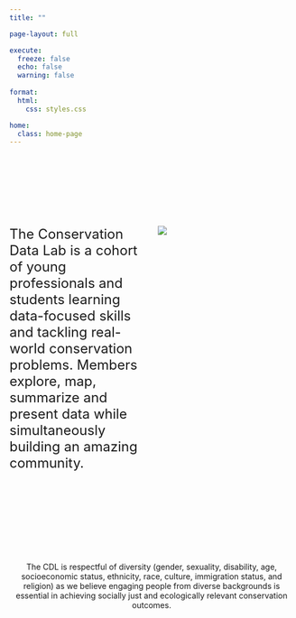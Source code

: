 ```yaml
---
title: ""

page-layout: full

execute: 
  freeze: false
  echo: false
  warning: false
  
format:
  html:
    css: styles.css

home:
  class: home-page
---
```


<br><br>



<br><br><br>



::: columns
::: {.column width="50%"}

::: {.right-align}

<span style="font-size: 18pt;">
The Conservation Data Lab is a cohort of young professionals and students learning data-focused skills and tackling real-world conservation problems. Members  explore, map, summarize and present data while simultaneously building an amazing community.
</span>
:::

:::

::: {.column width="50%"}

![](assets/cdl_logo_full.jpg){.logo}


:::
:::


<br><br><br><br><br><br><br>

<p style="text-align: center;">The CDL is respectful of diversity (gender, sexuality, disability, age, socioeconomic status, ethnicity, race, culture, immigration status, and religion) as we believe engaging people from diverse backgrounds is essential in achieving socially just and ecologically relevant conservation outcomes.</p>